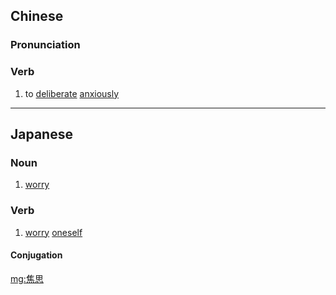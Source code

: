 ==Chinese==
{{zh-forms}}

===Pronunciation===
{{zh-pron
|m=jiāosī
|cat=v
}}

===Verb===
{{zh-verb}}

# {{lb|zh|obsolete}} to [[deliberate]] [[anxiously]]

----

==Japanese==
{{ja-kanjitab|しょう|し|yomi=o}}

===Noun===
{{ja-noun|しょうし}}

# [[worry]]

===Verb===
{{ja-verb-suru|しょうし}}

# [[worry]] [[oneself]]

====Conjugation====
{{ja-suru|しょうし}}

[[mg:焦思]]